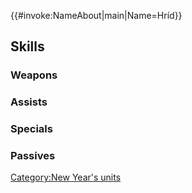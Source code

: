 {{#invoke:NameAbout|main|Name=Hríd}}{{HeroPage Tabs}}
{{Hero Infobox
|Name=Hríd
|Title=Resolute Prince
|GrowthModifier=
|WeaponType=Red Sword
|Origin=Fire Emblem Heroes
|Gender=Male
|MoveType=Flying
|actorJP=松岡禎丞
|actorEN=Mark P. Whitten
|artist=argon
|additionDate=December 28, 2018
|releaseDate=January 1, 2019
|TagID=年明フリーズ
|InternalID=326
|Properties=special,specRate_202202
|cv1=0
|cv2=200300
|description=The eldest prince of Nifl, Kingdom of Ice. With a steady, calm demeanor, he's always prepared for danger, even when on a simple trip to a shrine.
}}
{{Stats Page
|Lv1HP=18|Lv1ATK=10|Lv1SPD=4|Lv1DEF=10|Lv1RES=5
|GRHP=55|GRATK=65|GRSPD=35|GRDEF=60|GRRES=50
}}
==Skills==
===Weapons===
{{Weapons Table
|weapon1=Iron Sword
|weapon1Default=1
|weapon1Unlock=1
|weapon2=Steel Sword
|weapon2Default=3
|weapon2Unlock=2
|weapon3=Geishun
|weapon3Default=4
|weapon3Unlock=3
|weapon4=Geishun+
|weapon4Default=5
|weapon4Unlock=5
}}
===Assists===
{{Assists Table
|assist1=Swap
|assist1Default=4
|assist1Unlock=3
}}
===Specials===
{{Specials Table}}
===Passives===
{{Passives Table
|passiveA1=Atk/Def Bond 1
|passiveA2=Atk/Def Bond 2
|passiveA3=Atk/Def Bond 3
|passiveA1Unlock=3
|passiveA2Unlock=4
|passiveA3Unlock=5
|passiveB1=Quick Riposte 1
|passiveB2=Quick Riposte 2
|passiveB3=Quick Riposte 3
|passiveB1Unlock=1
|passiveB2Unlock=2
|passiveB3Unlock=4
|passiveC1=Hone Atk 1
|passiveC2=Hone Atk 2
|passiveC3=Hone Atk 3
|passiveC4=Hone Atk 4
|passiveC1Unlock=2
|passiveC2Unlock=3
|passiveC3Unlock=4
|passiveC4Unlock=5
}}
{{Heroes Navbox}}
[[Category:New Year's units]]